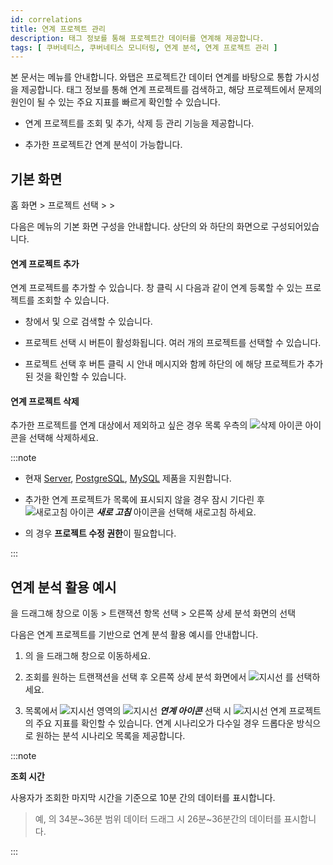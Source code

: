 ```yaml
---
id: correlations
title: 연계 프로젝트 관리
description: 태그 정보를 통해 프로젝트간 데이터를 연계해 제공합니다.
tags: [ 쿠버네티스, 쿠버네티스 모니터링, 연계 분석, 연계 프로젝트 관리 ]
---
```


본 문서는 <Cmdname sid="correlatedProjectManagement" className="uitext" /> 메뉴를 안내합니다. 와탭은 프로젝트간 데이터 연계를 바탕으로 통합 가시성을 제공합니다. 태그 정보를 통해 연계 프로젝트를 검색하고, 해당 프로젝트에서 문제의 원인이 될 수 있는 주요 지표를 빠르게 확인할 수 있습니다. 

* 연계 프로젝트를 조회 및 추가, 삭제 등 관리 기능을 제공합니다.

* 추가한 프로젝트간 연계 분석이 가능합니다.

## 기본 화면

홈 화면 > 프로젝트 선택 > <Cmdname sid="management" className="uitext" /> > <Cmdname sid="correlatedProjectManagement" className="uitext" />

<ImgLang img='k8s-cor-pj-em.png' desc='연계 프로젝트 관리 기본 화면' />

다음은 <Cmdname sid="correlatedProjectManagement" className="uitext" /> 메뉴의 기본 화면 구성을 안내합니다. 상단의 <Cmdname sid="TTL07015" className="uitext" />와 하단의 <Cmdname sid="TTL07016" className="uitext" /> 화면으로 구성되어있습니다.

#### 연계 프로젝트 추가

연계 프로젝트를 추가할 수 있습니다. <Cmdname sid="project_selection" className="uitext" /> 창 클릭 시 다음과 같이 연계 등록할 수 있는 프로젝트를 조회할 수 있습니다. 

<ImgLang img='k8s-cor-pj-add.png' desc='연계 프로젝트 추가' />

* <Cmdname sid="project_selection" className="uitext" /> 창에서 <Cmdname sid="project_code" className="uitext" /> 및 <Cmdname sid="project_name" className="uitext" />으로 검색할 수 있습니다. 

* 프로젝트 선택 시 <Cmdname sid="add" className="uitext" /> 버튼이 활성화됩니다. 여러 개의 프로젝트를 선택할 수 있습니다.

* 프로젝트 선택 후 <Cmdname sid="add" className="uitext" /> 버튼 클릭 시 안내 메시지와 함께 하단의 <Cmdname sid="TTL07016" className="uitext" />에 해당 프로젝트가 추가된 것을 확인할 수 있습니다.

#### 연계 프로젝트 삭제

추가한 프로젝트를 연계 대상에서 제외하고 싶은 경우 <Cmdname sid="TTL07151" className="uitext" /> 목록 우측의 ![삭제 아이콘](/img/ico-trash.svg) <Cmdname sid="delete" className="uitext" /> 아이콘을 선택해 삭제하세요.

:::note 

* 현재 [Server](https://docs.whatap.io/server/introduction), [PostgreSQL](https://docs.whatap.io/postgresql/monitoring-intro), [MySQL](https://docs.whatap.io/mysql/monitoring-intro) 제품을 지원합니다.

* 추가한 연계 프로젝트가 목록에 표시되지 않을 경우 잠시 기다린 후 ![새로고침 아이콘](/img/ic-refresh-w-bg.svg) ***새로 고침*** 아이콘을 선택해 새로고침 하세요.

* <Cmdname sid="delete" className="uitext" />의 경우 <b>프로젝트 수정 권한</b>이 필요합니다.

:::


## 연계 분석 활용 예시

<Cmdname sid="hitmap" className="uitext" />을 드래그해 <Cmdname sid="TTL06209" className="uitext" /> 창으로 이동 > 트랜잭션 항목 선택 > 오른쪽 상세 분석 화면의 <Cmdname sid="table_view" className="uitext" /> 선택

다음은 연계 프로젝트를 기반으로 연계 분석 활용 예시를 안내합니다. 

<ImgLang img='k8s-cor-tbv.png' desc='연계 분석 활용 예시 중 트레이스 분석 sc' />

1. <Cmdname sid="serviceDashboard" className="uitext" />의 <Cmdname sid="hitmap" className="uitext" />을 드래그해 <Cmdname sid="TTL06209" className="uitext" /> 창으로 이동하세요. 

1. 조회를 원하는 트랜잭션을 선택 후 오른쪽 상세 분석 화면에서 ![지시선](/img/char-a.svg) <Cmdname sid="table_view" className="uitext" />를 선택하세요.

1. 목록에서 ![지시선](/img/char-b.svg) 영역의 ![지시선](/img/ic-link.svg) ***연계 아이콘*** 선택 시 ![지시선](/img/char-c.svg) 연계 프로젝트의 주요 지표를 확인할 수 있습니다. 연계 시나리오가 다수일 경우 드롭다운 방식으로 원하는 분석 시나리오 목록을 제공합니다. 

:::note 

**조회 시간**

사용자가 조회한 마지막 시간을 기준으로 10분 간의 데이터를 표시합니다. 

> 예, <Cmdname sid="hitmap" className="uitext" />의 34분~36분 범위 데이터 드래그 시 26분~36분간의 데이터를 표시합니다.

:::

